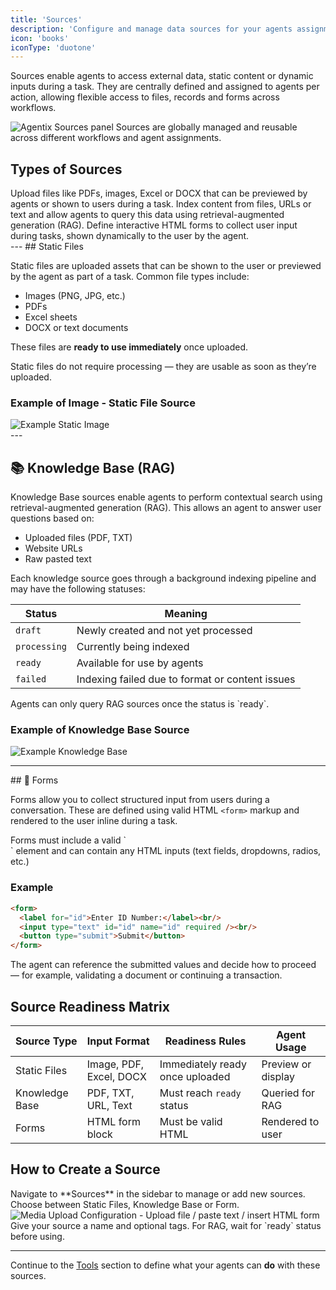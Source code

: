 ```yaml
---
title: 'Sources'
description: 'Configure and manage data sources for your agents assignment'
icon: 'books'
iconType: 'duotone'
---
```


Sources enable agents to access external data, static content or dynamic inputs during a task. They are centrally defined and assigned to agents per action, allowing flexible access to files, records and forms across workflows.

<img src="/user-guide/images/sources.png" alt="Agentix Sources panel" className="rounded-xl shadow my-4" />
<Info>
Sources are globally managed and reusable across different workflows and agent assignments.
</Info>

## Types of Sources

<CardGroup>

<Card title="📁 Static Files" size="md" href="#static-files">
Upload files like PDFs, images, Excel or DOCX that can be previewed by agents or shown to users during a task.
</Card>

<Card title="📚 Knowledge Base (RAG)" size="md" href="#knowledge-base">
Index content from files, URLs or text and allow agents to query this data using retrieval-augmented generation (RAG).
</Card>

<Card title="📝 Forms" size="md" href="#forms">
Define interactive HTML forms to collect user input during tasks, shown dynamically to the user by the agent.
</Card>

</CardGroup>



<div id="static-files"/>
---
## Static Files

Static files are uploaded assets that can be shown to the user or previewed by the agent as part of a task. Common file types include:

- Images (PNG, JPG, etc.)
- PDFs
- Excel sheets
- DOCX or text documents

These files are **ready to use immediately** once uploaded.

<Check>
Static files do not require processing — they are usable as soon as they’re uploaded.
</Check>

### Example of Image - Static File Source

<img src="/user-guide/images/source-static-image.png" alt="Example Static Image" className="rounded-lg shadow my-4" />



<div id="knowledge-base"/>
---

## 📚 Knowledge Base (RAG) 

Knowledge Base sources enable agents to perform contextual search using retrieval-augmented generation (RAG). This allows an agent to answer user questions based on:

- Uploaded files (PDF, TXT)
- Website URLs
- Raw pasted text

Each knowledge source goes through a background indexing pipeline and may have the following statuses:

| Status | Meaning |
|--------|---------|
| `draft` | Newly created and not yet processed |
| `processing` | Currently being indexed |
| `ready` | Available for use by agents |
| `failed` | Indexing failed due to format or content issues |

<Info>
Agents can only query RAG sources once the status is `ready`.
</Info>

### Example of Knowledge Base Source
<img src="/user-guide/images/source-rag.png" alt="Example Knowledge Base" className="rounded-lg shadow my-4" />


---

<div id="forms"/>
## 📝 Forms 

Forms allow you to collect structured input from users during a conversation. These are defined using valid HTML `<form>` markup and rendered to the user inline during a task.

<Check>
Forms must include a valid `<form>` element and can contain any HTML inputs (text fields, dropdowns, radios, etc.)
</Check>

### Example

```html
<form>
  <label for="id">Enter ID Number:</label><br/>
  <input type="text" id="id" name="id" required /><br/>
  <button type="submit">Submit</button>
</form>
```

The agent can reference the submitted values and decide how to proceed — for example, validating a document or continuing a transaction.


## Source Readiness Matrix

| Source Type | Input Format | Readiness Rules | Agent Usage |
|-------------|--------------|------------------|--------------|
| Static Files | Image, PDF, Excel, DOCX | Immediately ready once uploaded | Preview or display |
| Knowledge Base | PDF, TXT, URL, Text | Must reach `ready` status | Queried for RAG |
| Forms | HTML form block | Must be valid HTML | Rendered to user |


## How to Create a Source

<Steps>

<Step title="Open cPanel → Sources">
Navigate to **Sources** in the sidebar to manage or add new sources.
</Step>

<Step title="Select the Source Type">
Choose between Static Files, Knowledge Base or Form.
<img src="/user-guide/images/source-create.png" alt="Media Upload Configuration" className='rounded-lg'/>

</Step>

<Step title="Add Your Input">
- Upload file / paste text / insert HTML form
</Step>

<Step title="Save and Tag">
Give your source a name and optional tags. For RAG, wait for `ready` status before using.
</Step>

</Steps>

---

Continue to the [Tools](/user-guide/tools-sources/tools) section to define what your agents can **do** with these sources.